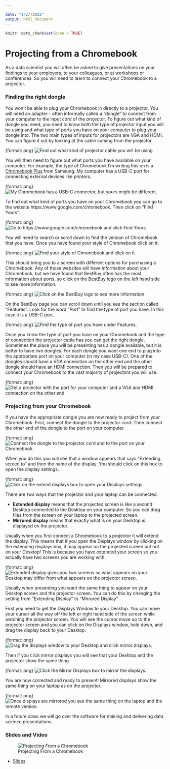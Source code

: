 ```yaml
---

date: "1/27/2022"
output: html_document
---
```


```r
knitr::opts_chunk$set(echo = TRUE)
```

# Projecting from a Chromebook

As a data scientist you will often be asked to give presentations on your findings to your employers, to your colleagues, or at workshops or conferences. So you will need to learn to connect your Chromebook to a projector.


### Finding the right dongle

You won't be able to plug your Chromebook in directly to a projector. You will need an adapter - often informally called a "dongle" to connect from your computer to the input cord of the projector. To figure out what kind of dongle you need, you need to know both the type of projector input you will be using and what type of ports you have on your computer to plug your dongle into. The two main types of inputs for projectors are VGA and HDMI. You can figure it out by looking at the cable coming from the projector.

{format: png}
![Find out what kind of projector cable you will be using ](https://docs.google.com/presentation/d/1c4diFFLIkAqYE4EIbI6mZAYLc8zOPMwLEiczFMMM2nQ/export/png?id=1c4diFFLIkAqYE4EIbI6mZAYLc8zOPMwLEiczFMMM2nQ&pageid=g3b1980cd70_0_118)


You will then need to figure out what ports you have available on your computer. For example, the type of Chromebook I'm writing this on is a [Chromebook Plus](https://www.samsung.com/us/computing/chromebooks/12-14/xe513c24-k01us-xe513c24-k01us/) from Samsung. My computer has a USB-C port for connecting external devices like printers.

{format: png}
![My Chromebook has a USB-C connector, but yours might be different. ](https://docs.google.com/presentation/d/1c4diFFLIkAqYE4EIbI6mZAYLc8zOPMwLEiczFMMM2nQ/export/png?id=1c4diFFLIkAqYE4EIbI6mZAYLc8zOPMwLEiczFMMM2nQ&pageid=g3b1b32c412_0_15)


To find out what kind of ports you have on your Chromebook you can go to the website https://www.google.com/chromebook. Then click on "Find Yours".

{format: png}
![Go to https://www.google.com/chromebook and click Find Yours ](https://docs.google.com/presentation/d/1c4diFFLIkAqYE4EIbI6mZAYLc8zOPMwLEiczFMMM2nQ/export/png?id=1c4diFFLIkAqYE4EIbI6mZAYLc8zOPMwLEiczFMMM2nQ&pageid=g3b1b32c412_0_26)

You will need to search or scroll down to find the version of Chromebook that you have. Once you have found your style of Chromebook click on it.


{format: png}
![Find your style of Chromebook and click on it. ](https://docs.google.com/presentation/d/1c4diFFLIkAqYE4EIbI6mZAYLc8zOPMwLEiczFMMM2nQ/export/png?id=1c4diFFLIkAqYE4EIbI6mZAYLc8zOPMwLEiczFMMM2nQ&pageid=g3b1b32c412_0_31)


This should bring you to a screen with different options for purchasing a Chromebook. Any of those websites will have information about your Chromebook, but we have found that BestBuy often has the most information about ports, so click on the BestBuy logo on the left hand side to see more information.

{format: png}
![Click on the BestBuy logo to see more information. ](https://docs.google.com/presentation/d/1c4diFFLIkAqYE4EIbI6mZAYLc8zOPMwLEiczFMMM2nQ/export/png?id=1c4diFFLIkAqYE4EIbI6mZAYLc8zOPMwLEiczFMMM2nQ&pageid=g3b1b32c412_0_36)

On the BestBuy page you can scroll down until you see the section called "Features". Look for the word "Port" to find the type of port you have. In this case it is a USB-C port.

{format: png}
![Find the type of port you have under Features. ](https://docs.google.com/presentation/d/1c4diFFLIkAqYE4EIbI6mZAYLc8zOPMwLEiczFMMM2nQ/export/png?id=1c4diFFLIkAqYE4EIbI6mZAYLc8zOPMwLEiczFMMM2nQ&pageid=g3b1b32c412_0_41)

Once you know the type of port you have on your Chromebook and the type of connection the projector cable has you can get the right dongle. Sometimes the place you will be presenting has a dongle available, but it is better to have two dongles. For each dongle you want one end to plug into the appropriate port on your computer (in my case USB-C). One of the dongles should have a VGA connection on the other end and the other dongle should have an HDMI connection. Then you will be prepared to connect your Chromebook to the vast majority of projectors you will use.

{format: png}
![Get a projector with the port for your computer and a VGA and HDMI connection on the other end. ](https://docs.google.com/presentation/d/1c4diFFLIkAqYE4EIbI6mZAYLc8zOPMwLEiczFMMM2nQ/export/png?id=1c4diFFLIkAqYE4EIbI6mZAYLc8zOPMwLEiczFMMM2nQ&pageid=g3b1b32c412_0_58)





### Projecting from your Chromebook

If you have the appropriate dongle you are now ready to project from your Chromebook. First, connect the dongle to the projector cord. Then connect the other end of the dongle to the port on your computer.


{format: png}
![Connect the dongle to the projector cord and to the port on your Chromebook. ](https://docs.google.com/presentation/d/1c4diFFLIkAqYE4EIbI6mZAYLc8zOPMwLEiczFMMM2nQ/export/png?id=1c4diFFLIkAqYE4EIbI6mZAYLc8zOPMwLEiczFMMM2nQ&pageid=g3b1b32c412_0_64)


When you do this you will see that a window appears that says "Extending screen to" and then the name of the display. You should click on this box to open the display settings.

{format: png}
![Click on the extend displays box to open your Displays settings. ](https://docs.google.com/presentation/d/1c4diFFLIkAqYE4EIbI6mZAYLc8zOPMwLEiczFMMM2nQ/export/png?id=1c4diFFLIkAqYE4EIbI6mZAYLc8zOPMwLEiczFMMM2nQ&pageid=g3b1b32c412_0_97)


There are two ways that the projector and your laptop can be connected.

* __Extended display__ means that the projected screen is like a second Desktop connected to the Desktop on your computer. So you can drag files from the screen on your laptop to the projected screen.
* __Mirrored display__ means that exactly what is on your Desktop is displayed on the projector.

Usually when you first connect a Chromebook to a projector it will extend the display. This means that if you open the Displays window by clicking on the extending displays box, it may appear on the projected screen but not on your Desktop! This is because you have extended your screen so you actually have two screens you are working with.


{format: png}
![Extended display gives you two screens so what appears on your Desktop may differ from what appears on the projector screen. ](https://docs.google.com/presentation/d/1c4diFFLIkAqYE4EIbI6mZAYLc8zOPMwLEiczFMMM2nQ/export/png?id=1c4diFFLIkAqYE4EIbI6mZAYLc8zOPMwLEiczFMMM2nQ&pageid=g3b1b32c412_0_102)


Usually when presenting you want the same thing to appear on your Desktop screen and the projector screen. You can do this by changing the setting from "Extending Display" to "Mirrored Display".

First you need to get the Displays Window to your Desktop. You can move your cursor all the way off the left or right hand side of the screen while watching the projector screen. You will see the cursor move up to the projector screen and you can click on the Displays window, hold down, and drag the display back to your Desktop.

{format: png}
![Drag the displays window to your Desktop and click mirror displays. ](https://docs.google.com/presentation/d/1c4diFFLIkAqYE4EIbI6mZAYLc8zOPMwLEiczFMMM2nQ/export/png?id=1c4diFFLIkAqYE4EIbI6mZAYLc8zOPMwLEiczFMMM2nQ&pageid=g3b1b32c412_0_72)

Then if you click mirror displays you will see that your Desktop and the projector show the same thing.

{format: png}
![Click the Mirror Displays box to mirror the displays. ](https://docs.google.com/presentation/d/1c4diFFLIkAqYE4EIbI6mZAYLc8zOPMwLEiczFMMM2nQ/export/png?id=1c4diFFLIkAqYE4EIbI6mZAYLc8zOPMwLEiczFMMM2nQ&pageid=g3b1b32c412_0_111)


You are now corrected and ready to present! Mirrored displays show the same thing on your laptop as on the projector.

{format: png}
![Once displays are mirrored you see the same thing on the laptop and the remote version.  ](https://docs.google.com/presentation/d/1c4diFFLIkAqYE4EIbI6mZAYLc8zOPMwLEiczFMMM2nQ/export/png?id=1c4diFFLIkAqYE4EIbI6mZAYLc8zOPMwLEiczFMMM2nQ&pageid=g3b1b32c412_0_80)

In a future class we will go over the software for making and delivering data science presentations.



### Slides and Video

![Projecting From a Chromebook](https://www.youtube.com/watch?v=oiXBo6Qf9YQ)

* [Slides](https://docs.google.com/presentation/d/1c4diFFLIkAqYE4EIbI6mZAYLc8zOPMwLEiczFMMM2nQ/edit?usp=sharing)
